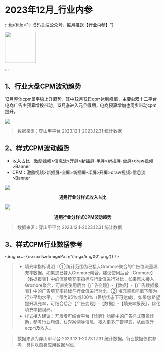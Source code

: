 

# 2023年12月_行业内参

:::tip{title="💡 扫码关注公众号，每月推送【行业内参】"}

<img src="https://raw.githubusercontent.com/yy1300326388/yy1300326388/main/images/gzh/gzh_qrcode.jpeg" width='100' height='100'/>

:::

## 1、行业大盘CPM波动趋势

12月整体cpm呈平稳上升趋势，其中12月12日cpm达到峰值，主要由双十二平台电商广告主预算增投带动。12月底进入元旦假期，电商预算增加也同步带动cpm提升。

<img src="https://lf3-plat.pglstatp-toutiao.com/obj/union-platform/8a1105cf8390cf9f4932923f0775f90c"/>

> 数据来源：穿山甲平台 2023.12.1-2023.12.31 统计数据

## 2、样式CPM波动趋势

- 收入占比：激励视频>信息流>开屏>新插屏-半屏>新插屏-全屏>draw视频>Banner
- CPM：激励视频>新插屏-全屏>新插屏-半屏>开屏>draw视频>信息流>Banner

<img src="https://lf3-plat.pglstatp-toutiao.com/obj/union-platform/14634eca995884aa1d2c62185ba613da"/>
<p align="center"><b>通用行业分样式收入占比</b></p>

<img src="https://lf3-plat.pglstatp-toutiao.com/obj/union-platform/fc32fdc190140b863943856597ee27aa"/>
<p align="center"><b>通用行业分样式CPM波动趋势</b></p>

> 数据来源：穿山甲平台 2023.12.1-2023.12.31 统计数据

## 3、样式CPM行业数据参考

<img src={normalizeImagePath('/imgs/img001.png')} />

> - 填充率指标说明：① 统计范围为已接入Gromore聚合的广告位流量填充率数据。如果您已接入Gromore聚合，建议使用后台【Gromore】-【数据报表】中的流量填充率指标与行业值进行对比，如果您未接入Gromore聚合，可直接使用后台【广告变现】-【数据】-【广告数据报表】中的广告填充率指标与行业值进行对比。② 填充率区间值下限为行业平均水平，上限为95%或100%（理想状态下可达成），如果您希望提升填充率，可结合后台【广告变现】-【数据】-【填充率报表】，优化填充率错误码。
> - 样式接入建议：开发者可结合平台【诊断】功能中的广告样式覆盖诊断，参考行业均值、优秀案例等信息，接入更多广告样式，从而提升ecpm及收入。

> 数据来源为穿山甲平台 2023.12.1-2023.12.31 统计数据。行业数据仅供参考，具体以自身应用数据为准。
